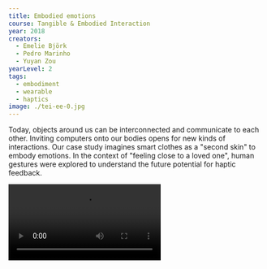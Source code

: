 ---
title: Embodied emotions
course: Tangible & Embodied Interaction
year: 2018
creators:
  - Emelie Björk
  - Pedro Marinho
  - Yuyan Zou
yearLevel: 2
tags:
  - embodiment
  - wearable
  - haptics
image: ./tei-ee-0.jpg
---

Today, objects around us can be interconnected and communicate to each other. Inviting computers onto our bodies opens for new kinds of interactions. Our case study imagines smart clothes as a "second skin" to embody emotions. In the context of "feeling close to a loved one", human gestures were explored to understand the future potential for haptic feedback.

<video autoplay src="./tei-ee-3.webm" />
<video autoplay src="./tei-ee-4.webm" title="Explorations in bodily feedback." />

<ImageSet>

![Motor mounting](./tei-ee-5.jpg 'Explorations in using a servo on the body')
![Final prototype](./tei-ee-1.jpg 'Final prototype. A haptic actuator and servo motor is used to convey gripping and tapping gestures')
![User testing](./tei-ee-2.jpg 'User testing')

</ImageSet>